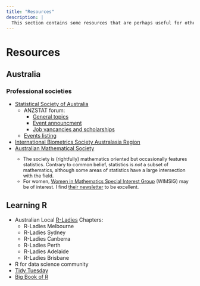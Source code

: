 ```yaml
---
title: "Resources"
description: |
  This section contains some resources that are perhaps useful for others.
---
```


<style>
d-title {
 display:none;
}
d-article li, d-article ul {
  margin-bottom: 0em;
}
.small {
  font-size: 0.8rem;
}
</style>

# Resources

## Australia

### Professional societies 

* [Statistical Society of Australia](https://www.statsoc.org.au/)
   * ANZSTAT forum:
      * [General topics](https://www.statsoc.org.au/Forum-general-topics)
      * [Event announcment](https://www.statsoc.org.au/forum-event-announcements)
      * [Job vancancies and scholarships](https://www.statsoc.org.au/forum-job-vacancies)
   * [Events listing](https://www.statsoc.org.au/Events-listing)
* [International Biometrics Society Australasia Region](http://biometrics.org.au/)
* [Australian Mathematical Society](https://austms.org.au/)
<div class="small">
   * The society is (rightfully) mathematics oriented but occasionally features statistics. Contrary to common belief, statistics is *not* a subset of mathematics, although some areas of statistics have a large intersection with the field.
   * For women, [Women in Mathematics Special Interest Group](https://austms.org.au/special-interest-groups/wimsig/) (WIMSIG) may be of interest. I find [their newsletter](https://austms.org.au/special-interest-groups/wimsig/wimsig-news/) to be excellent. 
</div>

## Learning R 

* Australian Local [R-Ladies](https://rladies.org/) Chapters:
  * R-Ladies Melbourne [<i class="fab fa-meetup"></i>](https://www.meetup.com/en-AU/rladies-melbourne/) [<i class="fab fa-twitter"></i>](https://twitter.com/RLadiesMelb)
  * R-Ladies Sydney [<i class="fab fa-meetup"></i>](https://www.meetup.com/en-AU/rladies-sydney/) [<i class="fab fa-twitter"></i>](https://twitter.com/RLadiesSydney)
  * R-Ladies Canberra [<i class="fab fa-meetup"></i>](https://www.meetup.com/en-AU/rladies-canberra/) [<i class="fab fa-twitter"></i>](https://twitter.com/RLadiesCanberra)
  * R-Ladies Perth [<i class="fab fa-meetup"></i>](https://www.meetup.com/en-AU/rladies-perth/) [<i class="fab fa-twitter"></i>](https://twitter.com/RLadiesPerth)
  * R-Ladies Adelaide [<i class="fab fa-meetup"></i>](https://www.meetup.com/en-AU/rladies-adelaide/) [<i class="fab fa-twitter"></i>](https://twitter.com/RLadiesAdelaide)
  * R-Ladies Brisbane [<i class="fab fa-meetup"></i>](https://www.meetup.com/en-AU/rladies-brisbane/) [<i class="fab fa-twitter"></i>](https://twitter.com/RLadiesBrisbane)
* R for data science community [<i class="fas fa-globe"></i>](https://www.rfordatasci.com/) [<i class="fab fa-slack"></i>](https://rfordatascience.slack.com/join/shared_invite/zt-n46lijeb-2RRzQ70U34eH530~PyZsmg#/shared-invite/email)
* [Tidy Tuesday](https://github.com/rfordatascience/tidytuesday)
* [Big Book of R](https://www.bigbookofr.com/)